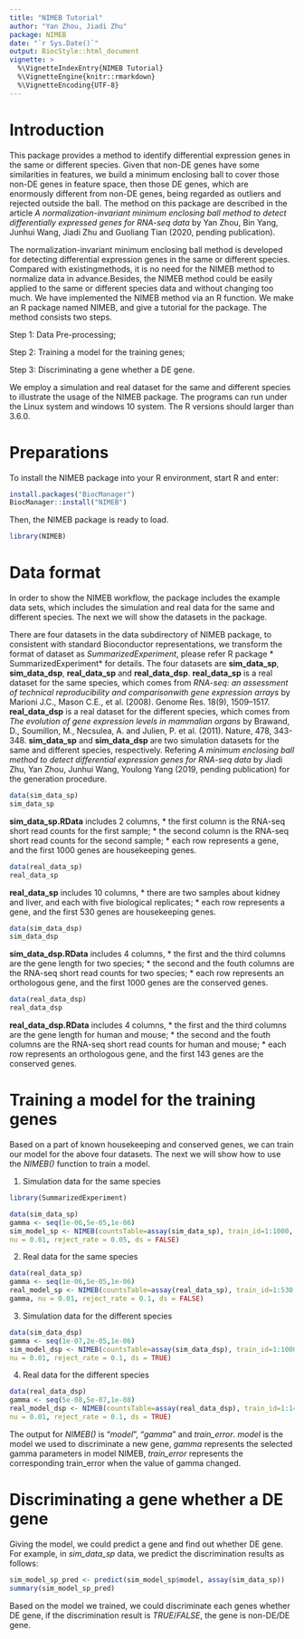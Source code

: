 ```yaml
---
title: "NIMEB Tutorial"
author: "Yan Zhou, Jiadi Zhu"
package: NIMEB
date: "`r Sys.Date()`"
output: BiocStyle::html_document
vignette: >
  %\VignetteIndexEntry{NIMEB Tutorial}
  %\VignetteEngine{knitr::rmarkdown}
  %\VignetteEncoding{UTF-8}
---
```



# Introduction
This package provides a method to identify differential expression genes in the
same or different species. Given that non-DE genes have some similarities in 
features, we build a minimum enclosing ball to cover those non-DE
genes in feature space, then those DE genes, which are enormously
different from non-DE genes, being regarded as outliers and rejected
outside the ball. The method on this package are described in the article 
*A normalization-invariant minimum enclosing ball method
to detect differentially expressed genes for RNA-seq data* by Yan Zhou, 
Bin Yang, Junhui Wang, Jiadi Zhu and Guoliang Tian (2020, pending 
publication).

The normalization-invariant minimum enclosing ball method is developed for 
detecting differential expression genes in the same or different species. 
Compared with existingmethods, it is no need for the NIMEB method to normalize 
data in advance.Besides, the NIMEB method could be easily applied to the same 
or different species data and without changing too much. We have implemented 
the NIMEB method via an R function. We make an R package named NIMEB, and give 
a tutorial for the package. The method consists two steps.

Step 1: Data Pre-processing;  

Step 2: Training a model for the training genes;

Step 3: Discriminating a gene whether a DE gene.

We employ a simulation and real dataset for the same and different species to 
illustrate the usage of the NIMEB package.
The programs can run under the Linux system and windows 10 system. The
R versions should larger than 3.6.0.

# Preparations
To install the NIMEB package into your R environment, start R and
enter:
```r
install.packages("BiocManager")
BiocManager::install("NIMEB")
```

Then, the NIMEB package is ready to load.
```r
library(NIMEB)
```





# Data format
In order to show the NIMEB workflow, the package includes the example data 
sets, which includes the simulation and real data for the same and different 
species. The next we will show the datasets in the package.

There are four datasets in the data subdirectory of NIMEB package, to 
consistent with standard Bioconductor representations, we transform the format 
of dataset
as *SummarizedExperiment*, please refer R package * SummarizedExperiment* for 
details. The four datasets are **sim_data_sp**, **sim_data_dsp**, 
**real_data_sp** and **real_data_dsp**. **real_data_sp** is a real dataset for 
the same species, which comes from *RNA-seq: an assessment of technical 
reproducibility and comparisonwith gene expression arrays* by Marioni J.C., 
Mason C.E., et al. (2008). Genome Res. 18(9), 1509–1517. **real_data_dsp** is 
a real dataset for the different species, which comes from *The evolution of 
gene expression levels in mammalian organs* by Brawand, D., Soumillon, M., 
Necsulea, A. and Julien, P. et al. (2011). Nature, 478, 343-348. 
**sim_data_sp** and **sim_data_dsp** are two simulation datasets for the same 
and different species, respectively. Refering *A minimum enclosing ball method 
to detect differential expression genes for RNA-seq data* by Jiadi Zhu, 
Yan Zhou, Junhui Wang, Youlong Yang (2019, pending publication) for the 
generation procedure. 



```r
data(sim_data_sp)
sim_data_sp
```

**sim_data_sp.RData** includes 2 columns, 
* the first column is the RNA-seq short read counts for the first sample;
* the second column is the RNA-seq short read counts for the second sample;
* each row represents a gene, and the first 1000 genes are housekeeping genes.

```r
data(real_data_sp)
real_data_sp
```

**real_data_sp** includes 10 columns,
* there are two samples about kidney and liver, and each with five biological 
replicates;
* each row represents a gene, and the first 530 genes are housekeeping genes.

```r
data(sim_data_dsp)
sim_data_dsp
```

**sim_data_dsp.RData** includes 4 columns, 
* the first and the third columns are the gene length for two species;
* the second and the fouth columns are the RNA-seq short read counts for two
species;
* each row represents an orthologous gene, and the first 1000 genes are the 
conserved genes.


```r
data(real_data_dsp)
real_data_dsp
```


**real_data_dsp.RData** includes 4 columns, 
* the first and the third columns are the gene length for human and mouse;
* the second and the fouth columns are the RNA-seq short read counts for human
and mouse;
* each row represents an orthologous gene, and the first 143 genes are the 
conserved genes.



# Training a model for the training genes
Based on a part of known housekeeping and conserved genes, we can train our 
model for the above four datasets. The next we will show how to use the 
*NIMEB()* function to train a model.


1. Simulation data for the same species
```r
library(SummarizedExperiment)
```


```r
data(sim_data_sp)
gamma <- seq(1e-06,5e-05,1e-06)
sim_model_sp <- NIMEB(countsTable=assay(sim_data_sp), train_id=1:1000, gamma,
nu = 0.01, reject_rate = 0.05, ds = FALSE)
```



2. Real data for the same species
```r
data(real_data_sp)
gamma <- seq(1e-06,5e-05,1e-06)
real_model_sp <- NIMEB(countsTable=assay(real_data_sp), train_id=1:530,
gamma, nu = 0.01, reject_rate = 0.1, ds = FALSE)
```



3. Simulation data for the different species
```r
data(sim_data_dsp)
gamma <- seq(1e-07,2e-05,1e-06)
sim_model_dsp <- NIMEB(countsTable=assay(sim_data_dsp), train_id=1:1000, gamma,
nu = 0.01, reject_rate = 0.1, ds = TRUE)
```


4. Real data for the different species
```r
data(real_data_dsp)
gamma <- seq(5e-08,5e-07,1e-08)
real_model_dsp <- NIMEB(countsTable=assay(real_data_dsp), train_id=1:143, gamma,
nu = 0.01, reject_rate = 0.1, ds = TRUE)
```

The output for *NIMEB()* is "*model*", "*gamma*" and *train_error*. *model* is
the model we used to discriminate a new gene, *gamma* represents the
selected gamma parameters in model NIMEB, *train_error* represents the
corresponding train_error when the value of gamma changed.




# Discriminating a gene whether a DE gene
Giving the model, we could predict a gene and find out whether DE gene. For 
example, in *sim_data_sp* data, we predict the discrimination results as 
follows:


```r
sim_model_sp_pred <- predict(sim_model_sp$model, assay(sim_data_sp))
summary(sim_model_sp_pred)
```

Based on the model we trained, we could discriminate each genes whether DE 
gene, if the discrimination result is *TRUE*/*FALSE*, the gene is non-DE/DE 
gene.

















